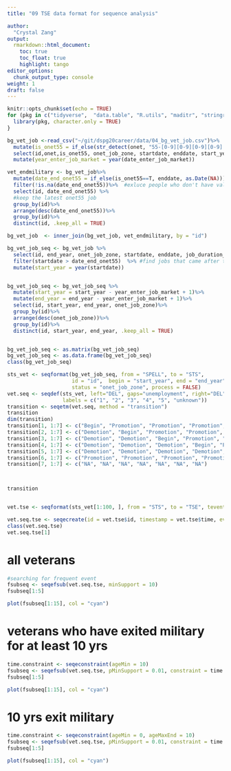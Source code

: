 ```yaml
---
title: "09 TSE data format for sequence analysis"

author:
  "Crystal Zang"
output: 
  rmarkdown::html_document:
    toc: true
    toc_float: true
    highlight: tango
editor_options: 
  chunk_output_type: console
weight: 1
draft: false
---
```


```r
knitr::opts_chunk$set(echo = TRUE)
for (pkg in c("tidyverse",  "data.table", "R.utils", "maditr", "stringr", "stringi", "dplyr", "ggplot2", "lubridate", "gt", "DataExplorer", "TraMineR", "TraMineRextras", "cluster")) {
  library(pkg, character.only = TRUE)
}
```

```r
bg_vet_job <-read_csv("~/git/dspg20career/data/04_bg_vet_job.csv")%>%
  mutate(is_onet55 = if_else(str_detect(onet, "55-[0-9][0-9][0-9][0-9].[0-9][0-9]"), T, F))%>%
  select(id,onet,is_onet55, onet_job_zone, startdate, enddate, start_year, end_year, onet_title, date_enter_job_market, job_duration_day)%>%
  mutate(year_enter_job_market = year(date_enter_job_market))

vet_endmilitary <- bg_vet_job%>%
  mutate(date_end_onet55 = if_else(is_onet55==T, enddate, as.Date(NA)))%>%
  filter(!is.na(date_end_onet55))%>%  #exluce people who don't have valid onet55 code
  select(id, date_end_onet55) %>%
  #keep the latest onet55 job
  group_by(id)%>%   
  arrange(desc(date_end_onet55))%>%
  group_by(id)%>%
  distinct(id, .keep_all = TRUE)

bg_vet_job  <- inner_join(bg_vet_job, vet_endmilitary, by = "id")

bg_vet_job_seq <- bg_vet_job %>%
  select(id, end_year, onet_job_zone, startdate, enddate, job_duration_day, date_end_onet55, year_enter_job_market)%>%
  filter(startdate > date_end_onet55)  %>% #find jobs that came after the date ended onet55 job
  mutate(start_year = year(startdate))


bg_vet_job_seq <- bg_vet_job_seq %>%
  mutate(start_year = start_year - year_enter_job_market + 1)%>%
  mutate(end_year = end_year - year_enter_job_market + 1)%>%
  select(id, start_year, end_year, onet_job_zone)%>%
  group_by(id)%>%
  arrange(desc(onet_job_zone))%>%
  group_by(id)%>%
  distinct(id, start_year, end_year, .keep_all = TRUE)


bg_vet_job_seq <- as.matrix(bg_vet_job_seq)
bg_vet_job_seq <- as.data.frame(bg_vet_job_seq)
class(bg_vet_job_seq)

sts_vet <- seqformat(bg_vet_job_seq, from = "SPELL", to = "STS",
                     id = "id",  begin = "start_year", end = "end_year", 
                     status = "onet_job_zone", process = FALSE)
vet.seq <- seqdef(sts_vet, left="DEL", gaps="unemployment", right="DEL",
                  labels = c("1", "2", "3", "4", "5", "unknown"))
transition <- seqetm(vet.seq, method = "transition")
transition
dim(transition)
transition[1, 1:7] <- c("Begin", "Promotion", "Promotion", "Promotion", "Promotion", "Demotion", "NA")
transition[2, 1:7] <- c("Demotion", "Begin", "Promotion", "Promotion", "Promotion", "Demotion", "NA")
transition[3, 1:7] <- c("Demotion", "Demotion", "Begin", "Promotion", "Promotion", "Demotion", "NA")
transition[4, 1:7] <- c("Demotion", "Demotion", "Demotion", "Begin", "Promotion", "Promotion", "NA")
transition[5, 1:7] <- c("Demotion", "Demotion", "Demotion", "Demotion", "Begin", "Promotion", "NA")
transition[6, 1:7] <- c("Promotion", "Promotion", "Promotion", "Promotion", "Promotion", "Begin", "NA")
transition[7, 1:7] <- c("NA", "NA", "NA", "NA", "NA", "NA", "NA")



transition


vet.tse <- seqformat(sts_vet[1:100, ], from = "STS", to = "TSE", tevent = transition)

vet.seq.tse <- seqecreate(id = vet.tse$id, timestamp = vet.tse$time, event = vet.tse$event)
class(vet.seq.tse)
vet.seq.tse[1]

```

# all veterans
```r
#searching for frequent event
fsubseq <- seqefsub(vet.seq.tse, minSupport = 10) 
fsubseq[1:5]

plot(fsubseq[1:15], col = "cyan")
```

# veterans who have exited military for at least 10 yrs
```r
time.constraint <- seqeconstraint(ageMin = 10)
fsubseq <- seqefsub(vet.seq.tse, pMinSupport = 0.01, constraint = time.constraint)
fsubseq[1:5]

plot(fsubseq[1:15], col = "cyan")
```

# 10 yrs exit military
```r
time.constraint <- seqeconstraint(ageMin = 0, ageMaxEnd = 10)
fsubseq <- seqefsub(vet.seq.tse, pMinSupport = 0.01, constraint = time.constraint)
fsubseq[1:5]

plot(fsubseq[1:15], col = "cyan")
```